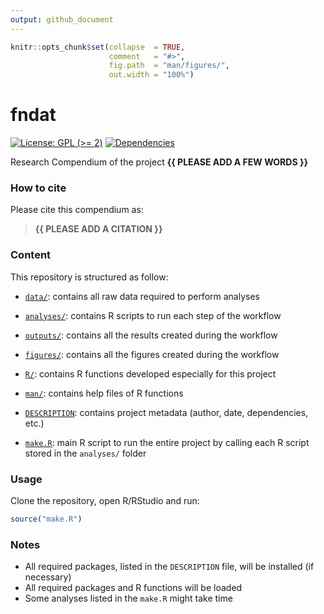 ```yaml
---
output: github_document
---
```


<!-- README.md is generated from README.Rmd. Please edit that file -->


```r
knitr::opts_chunk$set(collapse  = TRUE,
                      comment   = "#>",
                      fig.path  = "man/figures/",
                      out.width = "100%")
```



# fndat


<!-- badges: start -->
[![License: GPL (>= 2)](https://img.shields.io/badge/License-GPL%20%28%3E%3D%202%29-blue.svg)](https://choosealicense.com/licenses/gpl-2.0/)
[![Dependencies](https://img.shields.io/badge/dependencies-2/70-green?style=flat)](#)
<!-- badges: end -->


Research Compendium of the project **{{ PLEASE ADD A FEW WORDS }}**



### How to cite

Please cite this compendium as: 

> **{{ PLEASE ADD A CITATION }}**



### Content

This repository is structured as follow:

- [`data/`](https://github.com/david-beauchesne/fndat/tree/master/data):
contains all raw data required to perform analyses

- [`analyses/`](https://github.com/david-beauchesne/fndat/tree/master/analyses/):
contains R scripts to run each step of the workflow

- [`outputs/`](https://github.com/david-beauchesne/fndat/tree/master/outputs):
contains all the results created during the workflow

- [`figures/`](https://github.com/david-beauchesne/fndat/tree/master/figures):
contains all the figures created during the workflow

- [`R/`](https://github.com/david-beauchesne/fndat/tree/master/R):
contains R functions developed especially for this project

- [`man/`](https://github.com/david-beauchesne/fndat/tree/master/man):
contains help files of R functions

- [`DESCRIPTION`](https://github.com/david-beauchesne/fndat/tree/master/DESCRIPTION):
contains project metadata (author, date, dependencies, etc.)

- [`make.R`](https://github.com/david-beauchesne/fndat/tree/master/make.R):
main R script to run the entire project by calling each R script stored in the `analyses/` folder



### Usage

Clone the repository, open R/RStudio and run:

```r
source("make.R")
```



### Notes

- All required packages, listed in the `DESCRIPTION` file, will be installed (if necessary)
- All required packages and R functions will be loaded
- Some analyses listed in the `make.R` might take time
